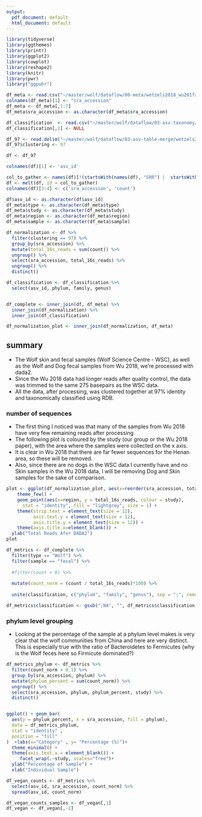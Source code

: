 ```yaml
---
output:
  pdf_document: default
  html_document: default
---
```


```r
library(tidyverse)
library(ggthemes)
library(printr)
library(ggplot2)
library(cowplot)
library(reshape2)
library(knitr)
library(pwr)
library("ggpubr")
```

```r
df_meta <- read.csv("~/master/wolf/dataflow/00-meta/wetzels2018_wu201fastq.csv")
colnames(df_meta)[1] <- "sra_accession"
df_meta <- df_meta[,1:7]
df_meta$sra_accession <- as.character(df_meta$sra_accession)

df_classification  <- read.csv("~/master/wolf/dataflow/03-asv-taxonomy/wetzels2018_wu2018-97-rdp.csv")
df_classification[,1] <- NULL

df_97 <- read.delim("~/master/wolf/dataflow/03-asv-table-merge/wetzels2018_wu2018-97.txt", skip = 1, header = TRUE)
df_97$clustering <- 97

df <- df_97

colnames(df)[1] <- 'asv_id'

col_to_gather <- names(df)[!(startsWith(names(df), "SRR") |  startsWith(names(df), "W"))]
df <- melt(df, id = col_to_gather)
colnames(df)[3:4] <- c('sra_accession', 'count')

df$asv_id <- as.character(df$asv_id)
df_meta$type <- as.character(df_meta$type)
df_meta$study <- as.character(df_meta$study)
df_meta$region <- as.character(df_meta$region)
df_meta$sample <- as.character(df_meta$sample)

df_normalization <- df %>%
  filter(clustering == 97) %>%
  group_by(sra_accession) %>%
  mutate(total_16s_reads = sum(count)) %>%
  ungroup() %>%
  select(sra_accession, total_16s_reads) %>%
  ungroup() %>%
  distinct() 

df_classification <- df_classification %>%
  select(asv_id, phylum, family, genus)


df_complete <- inner_join(df, df_meta) %>%
  inner_join(df_normalization) %>%
  inner_join(df_classification)

df_normalization_plot <- inner_join(df_normalization, df_meta)
```

## summary

- The Wolf skin and fecal samples (Wolf Science Centre - WSC), as well as the Wolf and Dog fecal samples from Wu 2018, we're processed with dada2.
- Since the Wu 2018 data had longer reads after quality control, the data was trimmed to the same 275 basepairs as the WSC data. 
- All the data, after processing, was clustered together at 97% identity and taxonomically classified using RDB.

### number of sequences

- The first thing I noticed was that many of the samples from Wu 2018 have very few remaining reads after processing.
- The following plot is coloured by the study (our group or the Wu 2018 paper), with the area where the samples were collected on the x axis. 
- It is clear in Wu 2018 that there are far fewer sequences for the Henan area, so these will be removed. 
- Also, since there are no dogs in the WSC data I currently have and no Skin samples in the Wu 2018 data, I will be removing Dog and Skin samples for the sake of comparison.

\vspace{12pt}

```r
plot <- ggplot(df_normalization_plot, aes(x=reorder(sra_accession, total_16s_reads))) +
    theme_few() +
    geom_point(aes(x=region, y = total_16s_reads, colour = study),
      stat = "identity", fill = "lightgrey", size = 1) +
    theme(strip.text = element_text(size = 12),
          axis.text.y = element_text(size = 12), 
          axis.title.y = element_text(size = 12)) +
    theme(axis.title.x=element_blank()) +
  ylab("Total Reads Afer DADA2")
plot
```

```r
df_metrics <- df_complete %>% 
  filter(type == "Wolf") %>%
  filter(sample == "fecal") %>%
  
  #filter(count > 0) %>%
  
  mutate(count_norm = (count / total_16s_reads)*100) %>%
  
  unite(classification, c("phylum", "family", "genus"), sep = ";", remove = FALSE)

df_metrics$classification <- gsub(";NA", "", df_metrics$classification)
```

\newpage

### phylum level grouping

- Looking at the percentage of the sample at a phylum level makes is very clear that the wolf communities from China and here are very distinct. This is especially true with the ratio of Bacteroidetes to Fermicutes (why is the Wolf feces here so Firmicute dominated?)


```r
df_metrics_phylum <- df_metrics %>%
  filter(count_norm > 0.1) %>%
  group_by(sra_accession, phylum) %>%
  mutate(phylum_percent = sum(count_norm)) %>%
  ungroup() %>%
  select(sra_accession, phylum, phylum_percent, study) %>%
  distinct() 


ggplot() + geom_bar(
  aes(y = phylum_percent, x = sra_accession, fill = phylum),
  data = df_metrics_phylum,
  stat = "identity" ,
  position = "fill"
)  +labs(x="Category" , y= "Percentage (%)")+
  theme_minimal() +
  theme(axis.text.x = element_blank()) + 
     facet_wrap(.~study, scales="free")+
  ylab("Percentage of Sample") +
  xlab("Individual Sample")
```

```r
df_vegan_counts <- df_metrics %>%
  select(asv_id, sra_accession, count_norm) %>%
  spread(asv_id, count_norm)

df_vegan_counts_samples <- df_vegan[,1]
df_vegan <- df_vegan[,-1]
```

```r

```



